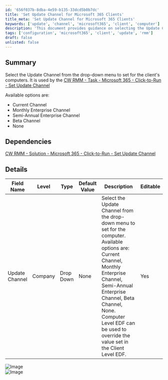 ```yaml
---
id: '656f037b-8dba-4e59-b135-33dcd5b0b7dc'
title: 'Set Update Channel for Microsoft 365 Clients'
title_meta: 'Set Update Channel for Microsoft 365 Clients'
keywords: ['update', 'channel', 'microsoft365', 'client', 'computer']
description: 'This document provides guidance on selecting the Update Channel for Microsoft 365 clients within the ConnectWise RMM environment. It outlines the available options, dependencies, and details about the configuration settings for the Update Channel.'
tags: ['configuration', 'microsoft365', 'client', 'update', 'rmm']
draft: false
unlisted: false
---
```

## Summary

Select the Update Channel from the drop-down menu to set for the client's computers. It is used by the [CW RMM - Task - Microsoft 365 - Click-to-Run - Set Update Channel](https://proval.itglue.com/DOC-5078775-17430050)  

Available options are:  
- Current Channel  
- Monthly Enterprise Channel  
- Semi-Annual Enterprise Channel  
- Beta Channel  
- None  

## Dependencies

[CW RMM - Solution - Microsoft 365 - Click-to-Run - Set Update Channel](https://proval.itglue.com/DOC-5078775-17435723)  

## Details

| Field Name         | Level   | Type      | Default Value | Description                                                                                                                                                                                                                                                                                                                                                     | Editable |
|--------------------|---------|-----------|---------------|-----------------------------------------------------------------------------------------------------------------------------------------------------------------------------------------------------------------------------------------------------------------------------------------------------------------------------------------------------------------|----------|
| Update Channel      | Company | Drop Down | None          | Select the Update Channel from the drop-down menu to set for the computer. Available options are: Current Channel, Monthly Enterprise Channel, Semi-Annual Enterprise Channel, Beta Channel, None. Computer Level EDF can be used to override the value set in the Client Level EDF.                                                                                 | Yes      |

![Image](../../../static/img/Client---Update-Channel/image_1.png)  
![Image](../../../static/img/Client---Update-Channel/image_2.png)  












